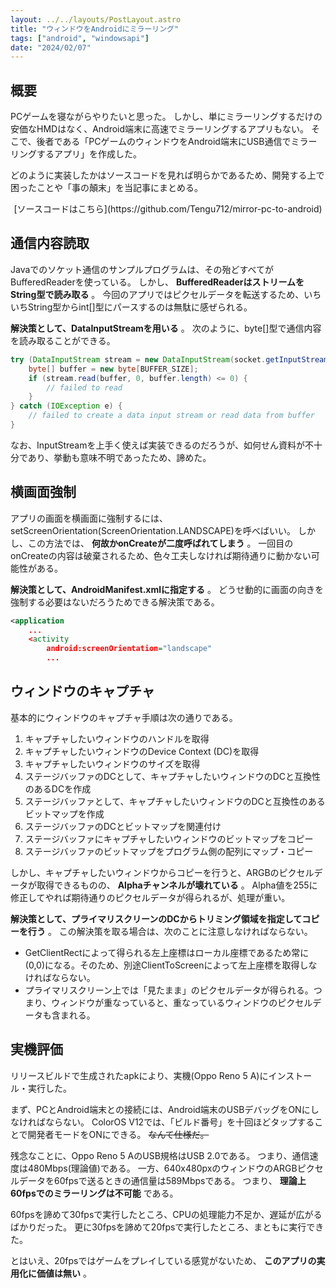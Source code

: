 ```yaml
---
layout: ../../layouts/PostLayout.astro
title: "ウィンドウをAndroidにミラーリング"
tags: ["android", "windowsapi"]
date: "2024/02/07"
---
```


## 概要

PCゲームを寝ながらやりたいと思った。
しかし、単にミラーリングするだけの安価なHMDはなく、Android端末に高速でミラーリングするアプリもない。
そこで、後者である「PCゲームのウィンドウをAndroid端末にUSB通信でミラーリングするアプリ」を作成した。

どのように実装したかはソースコードを見れば明らかであるため、開発する上で困ったことや「事の顛末」を当記事にまとめる。

<div style="text-align: center;">
[ソースコードはこちら](https://github.com/Tengu712/mirror-pc-to-android)
</div>



## 通信内容読取

Javaでのソケット通信のサンプルプログラムは、その殆どすべてがBufferedReaderを使っている。
しかし、 __BufferedReaderはストリームをString型で読み取る__ 。
今回のアプリではピクセルデータを転送するため、いちいちString型からint[]型にパースするのは無駄に感ぜられる。

__解決策として、DataInputStreamを用いる__ 。
次のように、byte[]型で通信内容を読み取ることができる。

```java
try (DataInputStream stream = new DataInputStream(socket.getInputStream())) {
    byte[] buffer = new byte[BUFFER_SIZE];
    if (stream.read(buffer, 0, buffer.length) <= 0) {
        // failed to read
    }
} catch (IOException e) {
    // failed to create a data input stream or read data from buffer
}
```

なお、InputStreamを上手く使えば実装できるのだろうが、如何せん資料が不十分であり、挙動も意味不明であったため、諦めた。



## 横画面強制

アプリの画面を横画面に強制するには、setScreenOrientation(ScreenOrientation.LANDSCAPE)を呼べばいい。
しかし、この方法では、 __何故かonCreateが二度呼ばれてしまう__ 。
一回目のonCreateの内容は破棄されるため、色々工夫しなければ期待通りに動かない可能性がある。

__解決策として、AndroidManifest.xmlに指定する__ 。
どうせ動的に画面の向きを強制する必要はないだろうためできる解決策である。


```xml
<application
    ...
    <activity
        android:screenOrientation="landscape"
        ...
```



## ウィンドウのキャプチャ

基本的にウィンドウのキャプチャ手順は次の通りである。

1. キャプチャしたいウィンドウのハンドルを取得
1. キャプチャしたいウィンドウのDevice Context (DC)を取得
1. キャプチャしたいウィンドウのサイズを取得
1. ステージバッファのDCとして、キャプチャしたいウィンドウのDCと互換性のあるDCを作成
1. ステージバッファとして、キャプチャしたいウィンドウのDCと互換性のあるビットマップを作成
1. ステージバッファのDCとビットマップを関連付け
1. ステージバッファにキャプチャしたいウィンドウのビットマップをコピー
1. ステージバッファのビットマップをプログラム側の配列にマップ・コピー

しかし、キャプチャしたいウィンドウからコピーを行うと、ARGBのピクセルデータが取得できるものの、 __Alphaチャンネルが壊れている__ 。
Alpha値を255に修正してやれば期待通りのピクセルデータが得られるが、処理が重い。

__解決策として、プライマリスクリーンのDCからトリミング領域を指定してコピーを行う__ 。
この解決策を取る場合は、次のことに注意しなければならない。

- GetClientRectによって得られる左上座標はローカル座標であるため常に(0,0)になる。そのため、別途ClientToScreenによって左上座標を取得しなければならない。
- プライマリスクリーン上では「見たまま」のピクセルデータが得られる。つまり、ウィンドウが重なっていると、重なっているウィンドウのピクセルデータも含まれる。



## 実機評価

リリースビルドで生成されたapkにより、実機(Oppo Reno 5 A)にインストール・実行した。

まず、PCとAndroid端末との接続には、Android端末のUSBデバッグをONにしなければならない。
ColorOS V12では、「ビルド番号」を十回ほどタップすることで開発者モードをONにできる。
~~なんて仕様だ。~~ 

残念なことに、Oppo Reno 5 AのUSB規格はUSB 2.0である。
つまり、通信速度は480Mbps(理論値)である。
一方、640x480pxのウィンドウのARGBピクセルデータを60fpsで送るときの通信量は589Mbpsである。
つまり、 __理論上60fpsでのミラーリングは不可能__ である。

60fpsを諦めて30fpsで実行したところ、CPUの処理能力不足か、遅延が広がるばかりだった。
更に30fpsを諦めて20fpsで実行したところ、まともに実行できた。

とはいえ、20fpsではゲームをプレイしている感覚がないため、 __このアプリの実用化に価値は無い__ 。
